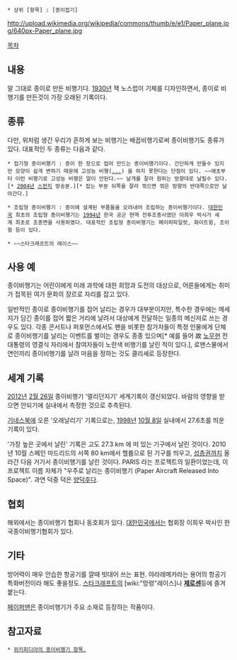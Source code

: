  * 상위 [항목] : [종이접기]
http://upload.wikimedia.org/wikipedia/commons/thumb/e/e1/Paper_plane.jpg/640px-Paper_plane.jpg

[[목차]]

== 내용 ==
말 그대로 종이로 만든 비행기다.
[[1930년]] 잭 노스럽이 기체를 디자인하면서, 종이로 비행기를 만든것이 가장 오래된 기록이다.

== 종류 ==
다만, 위처럼 생긴 우리가 흔하게 보는 비행기는 배꼽비행기로써 종이비행기도 종류가 있다.
대표적인 두 종류는 다음과 같다.

 * 접기형 종이비행기 : 종이 한 장으로 접어 만드는 종이비행기이다. 간단하게 만들수 있지만 모양이 쉽게 변하기 때문에 고성능 비행([[...]]) 을 하지 못한다는 단점이 있다. ~~애초부터 이런 비행기로 고성능 비행은 말이 안된다.~~ 날개를 잘라 원하는 방향대로 날릴수 있다.[* [[2004년]] [[스펀지]] 방송분.][* 잡는 부분 뒤쪽을 잘라 꺾으면 꺾은 방향의 반대쪽으로만 날아간다.]

 * 조립형 종이비행기 : 종이에 설계된 부품들을 오려내어 조립하는 종이비행기이다. [[대한민국]] 최초의 조립형 종이비행기는 [[1994년]] 한국 공군 현역 전투조종사였던 이희우 박사가 세계 최초로 조종면을 사용하였다. 대표적인 조립형 종이비행기는 페이퍼파일럿, 화이트윙, 조이윙 등이 있다.

 * ~~스타크래프트의 레이스~~
== 사용 예 ==
종이비행기는 어린이에게 미래 과학에 대한 희망과 도전의 대상으로, 어른들에게는 취미가 접목된 여가 문화의 장르로 자리를 잡고 있다.

일반적인 종이로 종이비행기를 접어 날리는 경우가 대부분이지만, 특수한 경우에는 메세지가 담긴 종이를 접어 짧은 거리에 날려서 대상에게 전달하는 일종의 메신저로 쓰는 경우도 있다. 각종 콘서트나 퍼포먼스에서도 팬을 비롯한 참가자들이 특정 인물에게 단체로 종이비행기를 날리는 이벤트를 벌이는 경우도 종종 있으며[* 예를 들어 故 [[노무현]] 전 대통령의 영결식 자리에서 참여자들이 노란색 비행기를 날린 적이 있다.], 로맨스물에서 연인끼리 종이비행기를 날려 마음을 정하는 것도 클리셰로 등장한다. 
== 세계 기록 ==
{{{#!html
<iframe width="640" height="360" src="//www.youtube.com/embed/wedcZp07raE" frameborder="0" allowfullscreen></iframe>}}}
[[2012년]] [[2월 26일]] 종이비행기 '멀리던지기' 세계기록이 갱신되었다. 바람의 영향을 받으면 안되기에 실내에서 측정한 것으로 추측된다.

[[기네스북]]에 오른 '오래날리기' 기록으로는, [[1998년]] [[10월 8일]] 실내에서 27.6초를 띄운 기록이 있다.

'가장 높은 곳에서 날린' 기록은 고도 27.3 km 에 떠 있는 기구에서 날린 것이다. 2010년 10월 스페인 마드리드의 서쪽 80 km에서 헬륨으로 된 기구를 띄우고, [[성층권]]까지 올라간 다음 거기서 종이비행기를 날린 것이다. PARIS 라는 프로젝트의 일환이었는데, 이 프로젝트 이름 자체가 "우주로 날리는 종이비행기 (Paper Aircraft Released Into Space)". 과연 덕중 덕은 [[양덕후]]다.

== 협회 ==
해외에서는 종이비행기 협회나 동호회가 있다. [[대한민국]]에서는 협회장 이희우 박사인 한국종이비행기협회가 있다.

== 기타 ==
방어력이 매우 안습한 항공기를 깔때 빗대어 쓰는 표현. 야라레메카라는 용어의 항공기 특화버전이라 해도 좋을정도. [[스타크래프트]]의 [wiki:"망령"레이스]나 '''[[제로센]]'''등에 즐겨 붙는다.

[[페이퍼맨#s-2|페이퍼맨]]은 종이비행기가 주요 소재로 등장하는 작품이다. 

== 참고자료 ==
 * [http://ko.wikipedia.org/wiki/%EC%A2%85%EC%9D%B4%EB%B9%84%ED%96%89%EA%B8%B0 위키피디아의 종이비행기 항목.]
